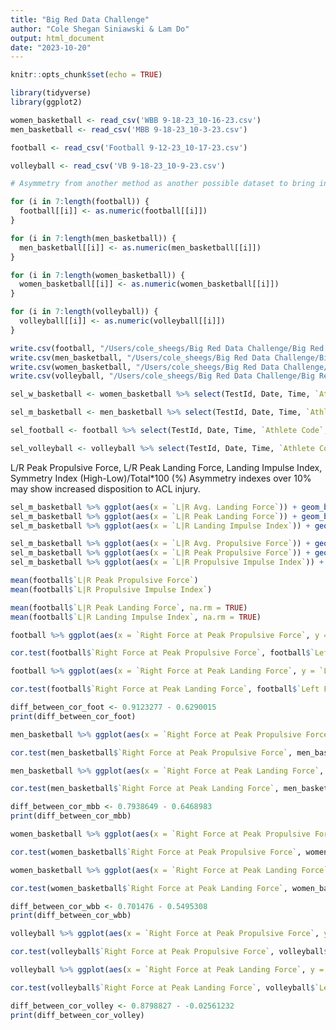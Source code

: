 ```yaml
---
title: "Big Red Data Challenge"
author: "Cole Shegan Siniawski & Lam Do"
output: html_document
date: "2023-10-20"
---
```


```r
knitr::opts_chunk$set(echo = TRUE)

library(tidyverse)
library(ggplot2)

women_basketball <- read_csv('WBB 9-18-23_10-16-23.csv')
men_basketball <- read_csv('MBB 9-18-23_10-3-23.csv')

football <- read_csv('Football 9-12-23_10-17-23.csv')

volleyball <- read_csv('VB 9-18-23_10-9-23.csv')
```


```r
# Asymmetry from another method as another possible dataset to bring in

for (i in 7:length(football)) {
  football[[i]] <- as.numeric(football[[i]])
}

for (i in 7:length(men_basketball)) {
  men_basketball[[i]] <- as.numeric(men_basketball[[i]])
}

for (i in 7:length(women_basketball)) {
  women_basketball[[i]] <- as.numeric(women_basketball[[i]])
}

for (i in 7:length(volleyball)) {
  volleyball[[i]] <- as.numeric(volleyball[[i]])
}
```


```r
write.csv(football, "/Users/cole_sheegs/Big Red Data Challenge/Big Red Data Repo/football_data.csv")
write.csv(men_basketball, "/Users/cole_sheegs/Big Red Data Challenge/Big Red Data Repo/men_basketball_data.csv")
write.csv(women_basketball, "/Users/cole_sheegs/Big Red Data Challenge/Big Red Data Repo/women_basketball_data.csv")
write.csv(volleyball, "/Users/cole_sheegs/Big Red Data Challenge/Big Red Data Repo/volleyball_data.csv")
```


```r
sel_w_basketball <- women_basketball %>% select(TestId, Date, Time, `Athlete Code`, `L|R Avg. Propulsive Force`, `L|R Peak Propulsive Force`, `L|R Propulsive Impulse Index`, `L|R Avg. Landing Force`, `L|R Peak Landing Force`, `L|R Landing Impulse Index`)

sel_m_basketball <- men_basketball %>% select(TestId, Date, Time, `Athlete Code`, `L|R Avg. Propulsive Force`, `L|R Peak Propulsive Force`, `L|R Propulsive Impulse Index`, `L|R Avg. Landing Force`, `L|R Peak Landing Force`, `L|R Landing Impulse Index`)

sel_football <- football %>% select(TestId, Date, Time, `Athlete Code`, `L|R Avg. Propulsive Force`, `L|R Peak Propulsive Force`, `L|R Propulsive Impulse Index`, `L|R Avg. Landing Force`, `L|R Peak Landing Force`, `L|R Landing Impulse Index`)

sel_volleyball <- volleyball %>% select(TestId, Date, Time, `Athlete Code`, `L|R Avg. Propulsive Force`, `L|R Peak Propulsive Force`, `L|R Propulsive Impulse Index`, `L|R Avg. Landing Force`, `L|R Peak Landing Force`, `L|R Landing Impulse Index`)
```

L/R Peak Propulsive Force, L/R Peak Landing Force, Landing Impulse Index, Symmetry Index (High-Low)/Total*100 (%)
Asymmetry indexes over 10% may show increased disposition to ACL injury.

```r
sel_m_basketball %>% ggplot(aes(x = `L|R Avg. Landing Force`)) + geom_boxplot()
sel_m_basketball %>% ggplot(aes(x = `L|R Peak Landing Force`)) + geom_boxplot()
sel_m_basketball %>% ggplot(aes(x = `L|R Landing Impulse Index`)) + geom_boxplot()

sel_m_basketball %>% ggplot(aes(x = `L|R Avg. Propulsive Force`)) + geom_boxplot()
sel_m_basketball %>% ggplot(aes(x = `L|R Peak Propulsive Force`)) + geom_boxplot()
sel_m_basketball %>% ggplot(aes(x = `L|R Propulsive Impulse Index`)) + geom_boxplot()
```


```r
mean(football$`L|R Peak Propulsive Force`)
mean(football$`L|R Propulsive Impulse Index`)

mean(football$`L|R Peak Landing Force`, na.rm = TRUE)
mean(football$`L|R Landing Impulse Index`, na.rm = TRUE)
```


```r
football %>% ggplot(aes(x = `Right Force at Peak Propulsive Force`, y = `Left Force at Peak Propulsive Force`)) + geom_point(alpha = .3) + geom_smooth(method = lm)

cor.test(football$`Right Force at Peak Propulsive Force`, football$`Left Force at Peak Propulsive Force`)

football %>% ggplot(aes(x = `Right Force at Peak Landing Force`, y = `Left Force at Peak Landing Force`)) + geom_point(alpha = .3) + geom_smooth(method = lm)

cor.test(football$`Right Force at Peak Landing Force`, football$`Left Force at Peak Landing Force`)

diff_between_cor_foot <- 0.9123277 - 0.6290015
print(diff_between_cor_foot)
```


```r
men_basketball %>% ggplot(aes(x = `Right Force at Peak Propulsive Force`, y = `Left Force at Peak Propulsive Force`)) + geom_point(alpha = .3) + geom_smooth(method = lm)

cor.test(men_basketball$`Right Force at Peak Propulsive Force`, men_basketball$`Left Force at Peak Propulsive Force`)

men_basketball %>% ggplot(aes(x = `Right Force at Peak Landing Force`, y = `Left Force at Peak Landing Force`)) + geom_point(alpha = .3) + geom_smooth(method = lm)

cor.test(men_basketball$`Right Force at Peak Landing Force`, men_basketball$`Left Force at Peak Landing Force`)

diff_between_cor_mbb <- 0.7938649 - 0.6468983
print(diff_between_cor_mbb)
```


```r
women_basketball %>% ggplot(aes(x = `Right Force at Peak Propulsive Force`, y = `Left Force at Peak Propulsive Force`)) + geom_point(alpha = .3) + geom_smooth(method = lm) + xlim(NA, 1750) + ylim(NA, 1750)

cor.test(women_basketball$`Right Force at Peak Propulsive Force`, women_basketball$`Left Force at Peak Propulsive Force`)

women_basketball %>% ggplot(aes(x = `Right Force at Peak Landing Force`, y = `Left Force at Peak Landing Force`)) + geom_point(alpha = .3) + geom_smooth(method = lm) + xlim(NA, 3500) + ylim(NA, 3500)

cor.test(women_basketball$`Right Force at Peak Landing Force`, women_basketball$`Left Force at Peak Landing Force`)

diff_between_cor_wbb <- 0.701476 - 0.5495308
print(diff_between_cor_wbb)
```


```r
volleyball %>% ggplot(aes(x = `Right Force at Peak Propulsive Force`, y = `Left Force at Peak Propulsive Force`)) + geom_point(alpha = .3) + geom_smooth(method = lm)

cor.test(volleyball$`Right Force at Peak Propulsive Force`, volleyball$`Left Force at Peak Propulsive Force`)

volleyball %>% ggplot(aes(x = `Right Force at Peak Landing Force`, y = `Left Force at Peak Landing Force`)) + geom_point(alpha = .3) + geom_smooth(method = lm)

cor.test(volleyball$`Right Force at Peak Landing Force`, volleyball$`Left Force at Peak Landing Force`)

diff_between_cor_volley <- 0.8798827 - -0.02561232
print(diff_between_cor_volley)
```

